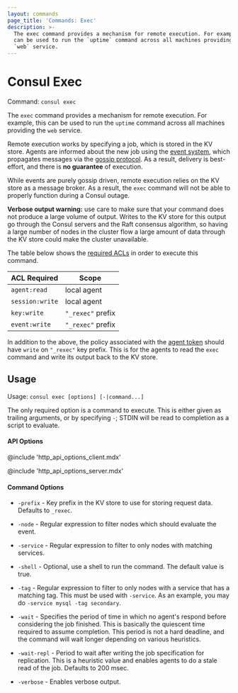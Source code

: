 ```yaml
---
layout: commands
page_title: 'Commands: Exec'
description: >-
  The exec command provides a mechanism for remote execution. For example, this
  can be used to run the `uptime` command across all machines providing the
  `web` service.
---
```


# Consul Exec

Command: `consul exec`

The `exec` command provides a mechanism for remote execution. For example,
this can be used to run the `uptime` command across all machines providing
the `web` service.

Remote execution works by specifying a job, which is stored in the KV store.
Agents are informed about the new job using the [event system](/commands/event),
which propagates messages via the [gossip protocol](/docs/internals/gossip).
As a result, delivery is best-effort, and there is **no guarantee** of execution.

While events are purely gossip driven, remote execution relies on the KV store
as a message broker. As a result, the `exec` command will not be able to
properly function during a Consul outage.

**Verbose output warning:** use care to make sure that your command does not
produce a large volume of output. Writes to the KV store for this output go
through the Consul servers and the Raft consensus algorithm, so having a large
number of nodes in the cluster flow a large amount of data through the KV store
could make the cluster unavailable.

The table below shows the [required ACLs](/api#authentication) in order to
execute this command.

| ACL Required    | Scope             |
| --------------- | ----------------- |
| `agent:read`    | local agent       |
| `session:write` | local agent       |
| `key:write`     | `"_rexec"` prefix |
| `event:write`   | `"_rexec"` prefix |

In addition to the above, the policy associated with the [agent token](/docs/security/acl/acl-system#acl-agent-token) should have `write` on `"_rexec"` key prefix. This is for the agents to read the `exec` command and write its output back to the KV store.

## Usage

Usage: `consul exec [options] [-|command...]`

The only required option is a command to execute. This is either given
as trailing arguments, or by specifying `-`; STDIN will be read to
completion as a script to evaluate.

#### API Options

@include 'http_api_options_client.mdx'

@include 'http_api_options_server.mdx'

#### Command Options

- `-prefix` - Key prefix in the KV store to use for storing request data.
  Defaults to `_rexec`.

- `-node` - Regular expression to filter nodes which should evaluate the event.

- `-service` - Regular expression to filter to only nodes with matching services.

- `-shell` - Optional, use a shell to run the command. The default value is true.

- `-tag` - Regular expression to filter to only nodes with a service that has
  a matching tag. This must be used with `-service`. As an example, you may
  do `-service mysql -tag secondary`.

- `-wait` - Specifies the period of time in which no agent's respond before considering
  the job finished. This is basically the quiescent time required to assume completion.
  This period is not a hard deadline, and the command will wait longer depending on
  various heuristics.

- `-wait-repl` - Period to wait after writing the job specification for replication.
  This is a heuristic value and enables agents to do a stale read of the job. Defaults
  to 200 msec.

- `-verbose` - Enables verbose output.
